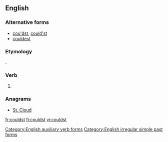 ==English==

===Alternative forms===
* [[cou'dst]], [[could'st]] {{qualifier|obsolete}}
* [[couldest]]

===Etymology===
{{suffix|could|st|lang=en}}.

===Verb===
{{head|en|verb form|cat2=verb simple past forms|cat3=second-person singular forms}}

# {{label|en|archaic}} {{second-person singular past of|can|lang=en}}

===Anagrams===
* [[St. Cloud#English|St. Cloud]]

[[Category:English auxiliary verb forms]]
[[Category:English irregular simple past forms]]

[[fr:couldst]]
[[fi:couldst]]
[[vi:couldst]]